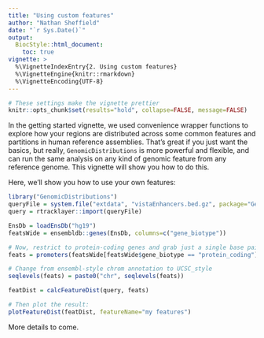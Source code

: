 ```yaml
---
title: "Using custom features"
author: "Nathan Sheffield"
date: "`r Sys.Date()`"
output: 
  BiocStyle::html_document:
    toc: true
vignette: >
  %\VignetteIndexEntry{2. Using custom features}
  %\VignetteEngine{knitr::rmarkdown}
  %\VignetteEncoding{UTF-8}
---
```


```r
# These settings make the vignette prettier
knitr::opts_chunk$set(results="hold", collapse=FALSE, message=FALSE)
```

In the getting started vignette, we used convenience wrapper functions to explore how your regions are distributed across some common features and partitions in human reference assemblies. That's great if you just want the basics, but really, `GenomicDistributions` is more powerful and flexible, and can run the same analysis on any kind of genomic feature from any reference genome. This vignette will show you how to do this.

Here, we'll show you how to use your own features:

```r
library("GenomicDistributions")
queryFile = system.file("extdata", "vistaEnhancers.bed.gz", package="GenomicDistributions")
query = rtracklayer::import(queryFile)

EnsDb = loadEnsDb("hg19")
featsWide = ensembldb::genes(EnsDb, columns=c("gene_biotype"))

# Now, restrict to protein-coding genes and grab just a single base pair at the TSS
feats = promoters(featsWide[featsWide$gene_biotype == "protein_coding"], 1, 1)

# Change from ensembl-style chrom annotation to UCSC_style
seqlevels(feats) = paste0("chr", seqlevels(feats))

featDist = calcFeatureDist(query, feats)

# Then plot the result:
plotFeatureDist(featDist, featureName="my features")

```

More details to come.

